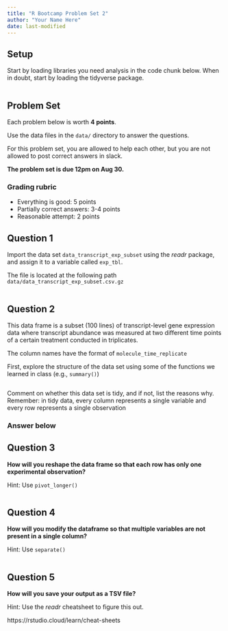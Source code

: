 ```yaml
---
title: "R Bootcamp Problem Set 2"
author: "Your Name Here"
date: last-modified
---
```


## Setup

Start by loading libraries you need analysis in the code chunk below.
When in doubt, start by loading the tidyverse package.

```r
```

## Problem Set

Each problem below is worth **4 points**.

Use the data files in the `data/` directory to answer the questions.

For this problem set, you are allowed to help each other, but you are
not allowed to post correct answers in slack.

**The problem set is due 12pm on Aug 30.**

### Grading rubric

- Everything is good: 5 points
- Partially correct answers: 3-4 points
- Reasonable attempt: 2 points

## Question 1 

Import the data set `data_transcript_exp_subset` using the *readr*
package, and assign it to a variable called `exp_tbl`.

The file is located at the following path `data/data_transcript_exp_subset.csv.gz`

```r
```

## Question 2

This data frame is a subset (100 lines) of transcript-level gene
expression data where transcript abundance was measured at two different
time points of a certain treatment conducted in triplicates.

The column names have the format of `molecule_time_replicate`

First, explore the structure of the data set using some of the functions
we learned in class (e.g., `summary()`)

```r
```

Comment on whether this data set is tidy, and if not, list the
reasons why. Remember: in tidy data, every column represents a single
variable and every row represents a single observation

### Answer below

## Question 3 

**How will you reshape the data frame so that each row has only one experimental observation?**

Hint: Use `pivot_longer()`

```r
```

## Question 4

**How will you modify the dataframe so that multiple variables are not present in a single column?**

Hint: Use `separate()`

```r
```

## Question 5 

**How will you save your output as a TSV file?**

Hint: Use the *readr* cheatsheet to figure this out.

https://rstudio.cloud/learn/cheat-sheets

```r
```
